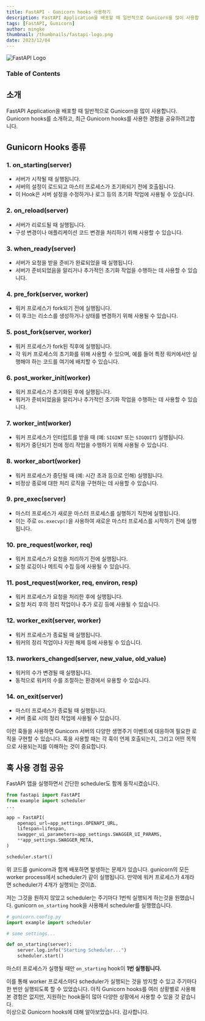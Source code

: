 ```yaml
---
title: FastAPI - Gunicorn hooks 사용하기
description: FastAPI Application을 배포할 때 일반적으로 Gunicorn을 많이 사용합니다. Gunicorn hooks를 소개하고, 최근 Gunicorn hooks를 사용한 경험을 공유하려고합니다.
tags: [FastAPI, Gunicorn]
author: mingke
thumbnail: /thumbnails/fastapi-logo.png
date: 2023/12/04
---
```


<Image src="/thumbnails/fastapi-logo.png" alt="FastAPI Logo" />

### Table of Contents

## 소개

FastAPI Application을 배포할 때 일반적으로 Gunicorn을 많이 사용합니다. Gunicorn hooks를 소개하고, 최근 Gunicorn hooks를 사용한 경험을 공유하려고합니다.

## Gunicorn Hooks 종류

### 1. on_starting(server)

- 서버가 시작될 때 실행됩니다.
- 서버의 설정이 로드되고 마스터 프로세스가 초기화되기 전에 호출됩니다.
- 이 Hook은 서버 설정을 수정하거나 로그 등의 초기화 작업에 사용될 수 있습니다.

### 2. on_reload(server)

- 서버가 리로드될 때 실행됩니다.
- 구성 변경이나 애플리케이션 코드 변경을 처리하기 위해 사용할 수 있습니다.

### 3. when_ready(server)

- 서버가 요청을 받을 준비가 완료되었을 때 실행됩니다.
- 서버가 준비되었음을 알리거나 추가적인 초기화 작업을 수행하는 데 사용할 수 있습니다.

### 4. pre_fork(server, worker)

- 워커 프로세스가 fork되기 전에 실행됩니다.
- 이 후크는 리소스를 생성하거나 상태를 변경하기 위해 사용될 수 있습니다.

### 5. post_fork(server, worker)

- 워커 프로세스가 fork된 직후에 실행됩니다.
- 각 워커 프로세스의 초기화를 위해 사용할 수 있으며, 예를 들어 특정 워커에서만 실행해야 하는 코드를 여기에 배치할 수 있습니다.

### 6. post_worker_init(worker)

- 워커 프로세스가 초기화된 후에 실행됩니다.
- 워커가 준비되었음을 알리거나 추가적인 초기화 작업을 수행하는 데 사용할 수 있습니다.

### 7. worker_int(worker)

- 워커 프로세스가 인터럽트를 받을 때 (예: `SIGINT` 또는 `SIGQUIT`) 실행됩니다.
- 워커가 중단되기 전에 정리 작업을 수행하기 위해 사용될 수 있습니다.

### 8. worker_abort(worker)

- 워커 프로세스가 중단될 때 (예: 시간 초과 등으로 인해) 실행됩니다.
- 비정상 종료에 대한 처리 로직을 구현하는 데 사용할 수 있습니다.

### 9. pre_exec(server)

- 마스터 프로세스가 새로운 마스터 프로세스를 실행하기 직전에 실행됩니다.
- 이는 주로 `os.execvp()`을 사용하여 새로운 마스터 프로세스를 시작하기 전에 실행됩니다.

### 10. pre_request(worker, req)

- 워커 프로세스가 요청을 처리하기 전에 실행됩니다.
- 요청 로깅이나 메트릭 수집 등에 사용될 수 있습니다.

### 11. post_request(worker, req, environ, resp)

- 워커 프로세스가 요청을 처리한 후에 실행됩니다.
- 요청 처리 후의 정리 작업이나 추가 로깅 등에 사용될 수 있습니다.

### 12. worker_exit(server, worker)

- 워커 프로세스가 종료될 때 실행됩니다.
- 워커의 정리 작업이나 자원 해제 등에 사용될 수 있습니다.

### 13. nworkers_changed(server, new_value, old_value)

- 워커의 수가 변경될 때 실행됩니다.
- 동적으로 워커의 수를 조절하는 환경에서 유용할 수 있습니다.

### 14. on_exit(server)

- 마스터 프로세스가 종료될 때 실행됩니다.
- 서버 종료 시의 정리 작업에 사용될 수 있습니다.

이런 훅들을 사용하면 Gunicorn 서버의 다양한 생명주기 이벤트에 대응하여 필요한 로직을 구현할 수 있습니다. 훅을 사용할 때는 각 훅이 언제 호출되는지, 그리고 어떤 목적으로 사용되는지를 이해하는 것이 중요합니다.

## 훅 사용 경험 공유

FastAPI 앱을 실행하면서 간단한 scheduler도 함께 동작시켰습니다.

```python
from fastapi import FastAPI
from example import scheduler
...

app = FastAPI(
    openapi_url=app_settings.OPENAPI_URL,
    lifespan=lifespan,
    swagger_ui_parameters=app_settings.SWAGGER_UI_PARAMS,
    **app_settings.SWAGGER_META,
)

scheduler.start()
```

위 코드를 gunicorn과 함께 배포하면 발생하는 문제가 있습니다. gunicorn의 모든 worker process에서 scheduler가 같이 실행됩니다. 만약에 워커 프로세스가 4개라면 scheduler가 4개가 실행되는 것이죠.

저는 그것을 원하지 않았고 scheduler는 주기마다 1번씩 실행되게 하는것을 원했습니다. gunicorn `on_starting` hook을 사용해서 scheduler를 실행했습니다.

```python
# gunicorn.config.py
import example import scheduler

# some settings...

def on_starting(server):
    server.log.info("Starting Scheduler...")
    scheduler.start()
```

마스터 프로세스가 실행될 때만 `on_starting` hook이 **1번 실행됩니다.**

이를 통해 worker 프로세스마다 scheduler가 실행되는 것을 방지할 수 있고 주기마다 한 번만 실행되도록 할 수 있었습니다.
아직 Gunicorn hooks를 여러 상황별로 사용해 본 경험은 없지만, 지원하는 hook들이 많아 다양한 상황에서 사용할 수 있을 것 같습니다.  
이상으로 Gunicorn hooks에 대해 알아보았습니다. 감사합니다.
